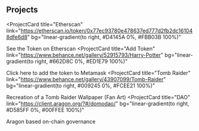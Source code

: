 ## Projects

<ProjectCard
  title="Etherscan"
  link="https://etherscan.io/token/0x77ec93780e478637ed777d2fb2dc161048dfe6d8"
  bg="linear-gradient(to right, #D4145A 0%, #FBB03B 100%)"
>
  See the Token on Etherscan
</ProjectCard>
<ProjectCard
  title="Add Token"
  link="https://www.behance.net/gallery/52915793/Harry-Potter"
  bg="linear-gradient(to right, #662D8C 0%, #ED1E79 100%)"
>
  Click here to add the token to Metamask
</ProjectCard>
<ProjectCard
  title="Tomb Raider"
  link="https://www.behance.net/gallery/43907099/Tomb-Raider"
  bg="linear-gradient(to right, #009245 0%, #FCEE21 100%)"
>
  Recreation of a Tomb Raider Wallpaper (Fan Art)
</ProjectCard>
<ProjectCard
  title="DAO"
  link="https://client.aragon.org/?#/domodao/"
  bg="linear-gradient(to right, #D585FF 0%, #00FFEE 100%)"
>
  Aragon based on-chain governance
</ProjectCard>
